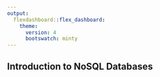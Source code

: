 ```yaml
---
output:
  flexdashboard::flex_dashboard:
    theme: 
      version: 4
      bootswatch: minty
---
```


## Introduction to NoSQL Databases
